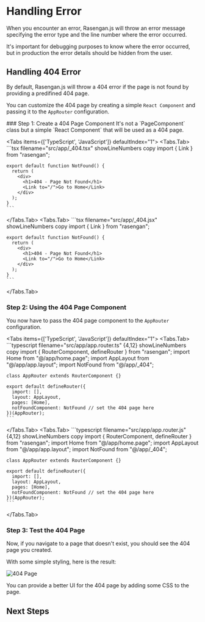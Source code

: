 
# Handling Error

When you encounter an error, Rasengan.js will throw an error message specifying the error type and the line number where the error occurred.

It's important for debugging purposes to know where the error occurred, but in production the error details should be hidden from the user.

## Handling 404 Error

By default, Rasengan.js will throw a 404 error if the page is not found by providing a predifined 404 page.

You can customize the 404 page by creating a simple `React Component` and passing it to the `AppRouter` configuration.

<Steps>
### Step 1: Create a 404 Page Component

<AlertBox type="info">
  It's not a `PageComponent` class but a simple `React Component` that will be
  used as a 404 page.
</AlertBox>

<Tabs items={['TypeScript', 'JavaScript']} defaultIndex="1">
  <Tabs.Tab>
    ```tsx filename="src/app/_404.tsx" showLineNumbers copy
    import { Link } from "rasengan";

    export default function NotFound() {
      return (
        <div>
          <h1>404 - Page Not Found</h1>
          <Link to="/">Go to Home</Link>
        </div>
      );
    }
    ```

  </Tabs.Tab>
  <Tabs.Tab>
    ```tsx filename="src/app/_404.jsx" showLineNumbers copy
    import { Link } from "rasengan";

    export default function NotFound() {
      return (
        <div>
          <h1>404 - Page Not Found</h1>
          <Link to="/">Go to Home</Link>
        </div>
      );
    }
    ```

  </Tabs.Tab>
</Tabs>

### Step 2: Using the 404 Page Component

You now have to pass the 404 page component to the `AppRouter` configuration.

<Tabs items={['TypeScript', 'JavaScript']} defaultIndex="1">
  <Tabs.Tab>
    ```typescript filename="src/app/app.router.ts" {4,12} showLineNumbers copy
    import { RouterComponent, defineRouter } from "rasengan";
    import Home from "@/app/home.page";
    import AppLayout from "@/app/app.layout";
    import NotFound from "@/app/_404";

    class AppRouter extends RouterComponent {}

    export default defineRouter({
      import: [],
      layout: AppLayout,
      pages: [Home],
      notFoundComponent: NotFound // set the 404 page here
    })(AppRouter);
    ```

  </Tabs.Tab>
  <Tabs.Tab>
    ```typescript filename="src/app/app.router.js" {4,12} showLineNumbers copy
    import { RouterComponent, defineRouter } from "rasengan";
    import Home from "@/app/home.page";
    import AppLayout from "@/app/app.layout";
    import NotFound from "@/app/_404";

    class AppRouter extends RouterComponent {}

    export default defineRouter({
      import: [],
      layout: AppLayout,
      pages: [Home],
      notFoundComponent: NotFound // set the 404 page here
    })(AppRouter);
    ```

  </Tabs.Tab>
</Tabs>

### Step 3: Test the 404 Page

Now, if you navigate to a page that doesn't exist, you should see the 404 page you created.

With some simple styling, here is the result:

![404 Page](@assets/images/renders/_404.png)

You can provide a better UI for the 404 page by adding some CSS to the page.

</Steps>

## Next Steps
